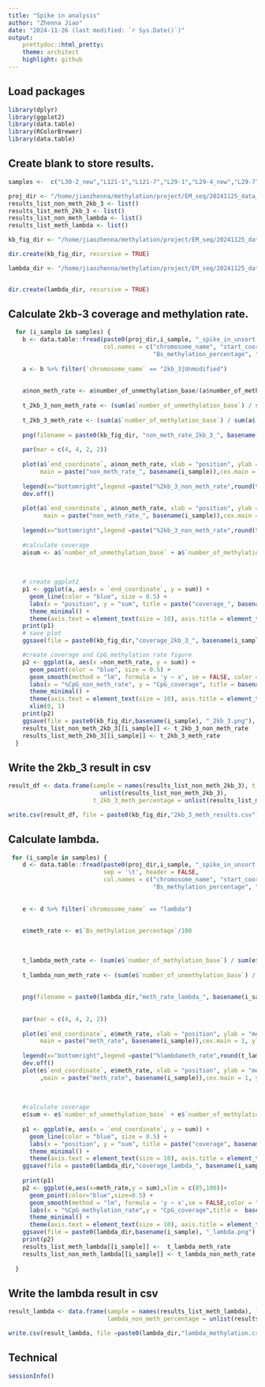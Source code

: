 ```yaml
---
title: "Spike in analysis"
author: "Zhenna Jiao"
date: "2024-11-26 (last modified: `r Sys.Date()`)"
output: 
    prettydoc::html_pretty:
    theme: architect
    highlight: github
---
```


## Load packages 

```r
library(dplyr)
library(ggplot2)
library(data.table)
library(RColorBrewer)
library(data.table)
```

## Create blank to store results.

```r
samples <-  c("L30-2_new","L121-1","L121-7","L29-1","L29-4_new","L29-7")

proj_dir <- "/home/jiaozhenna/methylation/project/EM_seq/20241125_data_reanalysis/reprocessing/smaple_30x_data_202412/results/08_spikein_call_meth/"
results_list_non_meth_2kb_3 <- list()
results_list_meth_2kb_3 <- list()
results_list_non_meth_lambda <- list()
results_list_meth_lambda <- list()

kb_fig_dir <- "/home/jiaozhenna/methylation/project/EM_seq/20241125_data_reanalysis/reprocessing/smaple_30x_data_202412/results/05_spikein_QC/fig_2kb_3/"

dir.create(kb_fig_dir, recursive = TRUE)

lambda_dir <- "/home/jiaozhenna/methylation/project/EM_seq/20241125_data_reanalysis/reprocessing/smaple_30x_data_202412/results/05_spikein_QC/fig_lambda/"


dir.create(lambda_dir, recursive = TRUE)

```

## Calculate 2kb-3 coverage and methylation rate. 

```r
  for (i_sample in samples) {
    b <- data.table::fread(paste0(proj_dir,i_sample, "_spike_in_unsort.bismark.cov.gz"), sep = '\t', header = FALSE, 
                           col.names = c("chromosome_name", "start_coordinate", "end_coordinate", 
                                         "Bs_methylation_percentage", "number_of_methylation_base", "number_of_unmethylation_base"))
    
    a <- b %>% filter(`chromosome_name` == "2kb_3|Unmodified")
    
   
    a$non_meth_rate <- a$number_of_unmethylation_base/(a$number_of_methylation_base+a$number_of_unmethylation_base)
    
    t_2kb_3_non_meth_rate <- (sum(a$`number_of_unmethylation_base`) / sum(a$`number_of_methylation_base` + a$number_of_unmethylation_base)) 
    
    t_2kb_3_meth_rate <- (sum(a$`number_of_methylation_base`) / sum(a$`number_of_unmethylation_base` + a$`number_of_methylation_base`)) 
    
    png(filename = paste0(kb_fig_dir, "non_meth_rate_2kb_3_", basename(i_sample), ".png"),width = 800, height = 600)
    
    par(mar = c(4, 4, 2, 2))
    
    plot(a$`end_coordinate`, a$non_meth_rate, xlab = "position", ylab = "non_meth_rate", type = "p",
         main = paste("non_meth_rate_", basename(i_sample)),cex.main = 1, ylim = c(0.1, 1),col="blue",cex=0.5)
    
    legend(x="bottomright",legend =paste("%2kb_3_non_meth_rate",round(t_2kb_3_non_meth_rate,2),"%\n"),bty = "n")
    dev.off()
    
    plot(a$`end_coordinate`, a$non_meth_rate, xlab = "position", ylab = "non_meth_rate", type = "p",
          main = paste("non_meth_rate_", basename(i_sample)),cex.main = 1, ylim = c(0.1, 1),col="blue",cex=0.5)
    
    legend(x="bottomright",legend =paste("%2kb_3_non_meth_rate",round(t_2kb_3_non_meth_rate,2),"%\n"),bty = "n")
    
    #calculate coverage
    a$sum <- a$`number_of_unmethylation_base` + a$`number_of_methylation_base`
    
   
    
    # create ggplot2 
    p1 <- ggplot(a, aes(x = `end_coordinate`, y = sum)) +
      geom_line(color = "blue", size = 0.5) +
      labs(x = "position", y = "sum", title = paste("coverage_", basename(i_sample))) +
      theme_minimal() + 
      theme(axis.text = element_text(size = 10), axis.title = element_text(size = 12))
    print(p1)
    # save plot
    ggsave(file = paste0(kb_fig_dir,"coverage_2kb_3_", basename(i_sample), ".png"),plot = p1, width = 6, height = 4)

    #create coverage and CpG methylation rate figure 
    p2 <- ggplot(a, aes(x =non_meth_rate, y = sum)) +
      geom_point(color = "blue", size = 0.5) +
      geom_smooth(method = "lm", formula = 'y ~ x', se = FALSE, color = "red", span = 0.9) +
      labs(x = "%CpG_non_meth_rate", y = "CpG_coverage", title = basename(i_sample)) +
      theme_minimal() + 
      theme(axis.text = element_text(size = 10), axis.title = element_text(size = 12)) +
      xlim(0, 1)
    print(p2)
    ggsave(file = paste0(kb_fig_dir,basename(i_sample), "_2kb_3.png"), plot = p2, width = 6, height = 4)
    results_list_non_meth_2kb_3[[i_sample]] <- t_2kb_3_non_meth_rate
    results_list_meth_2kb_3[[i_sample]] <- t_2kb_3_meth_rate
  }
```


## Write the 2kb_3 result in csv

```r
result_df <- data.frame(sample = names(results_list_non_meth_2kb_3), t_2kb_3_non_meth_percentage =
                          unlist(results_list_non_meth_2kb_3),
                        t_2kb_3_meth_percentage = unlist(results_list_meth_2kb_3))

write.csv(result_df, file = paste0(kb_fig_dir,"2kb_3_meth_results.csv"), row.names = FALSE)

```



## Calculate lambda.

```r
 for (i_sample in samples) {
    d <- data.table::fread(paste0(proj_dir,i_sample, "_spike_in_unsort.bismark.cov.gz"),
                           sep = '\t', header = FALSE, 
                           col.names = c("chromosome_name", "start_coordinate", "end_coordinate", 
                                         "Bs_methylation_percentage", "number_of_methylation_base", "number_of_unmethylation_base"))
    
    
    e <- d %>% filter(`chromosome_name` == "lambda") 
    
    
    e$meth_rate <- e$`Bs_methylation_percentage`/100
    
    
    
    t_lambda_meth_rate <- (sum(e$`number_of_methylation_base`) / sum(e$`number_of_unmethylation_base` +
                                                                       e$`number_of_methylation_base`)) * 100
    t_lambda_non_meth_rate <- (sum(e$`number_of_unmethylation_base`) / sum(e$`number_of_unmethylation_base` +
                                                                       e$`number_of_methylation_base`)) * 100
    
    png(filename = paste0(lambda_dir,"meth_rate_lambda_", basename(i_sample), ".png"), width = 800, height = 600)
                        
        
    par(mar = c(4, 4, 2, 2))
    
    plot(e$`end_coordinate`, e$meth_rate, xlab = "position", ylab = "meth_rate", type = "p",
         main = paste("meth_rate", basename(i_sample)),cex.main = 1, ylim = c(0.1, 1),col="blue",cex=0.5)
    
    legend(x="bottomright",legend =paste("%lambdameth_rate",round(t_lambda_meth_rate,2),"%\n"),bty = "n")
    dev.off()
    plot(e$`end_coordinate`, e$meth_rate, xlab = "position", ylab = "meth_rate", type = "p"
         ,main = paste("meth_rate", basename(i_sample)),cex.main = 1, ylim = c(0.1, 1),col="blue",cex=0.5)
    
    
    
    #calculate coverage
    e$sum <- e$`number_of_unmethylation_base` + e$`number_of_methylation_base`
    
    p1 <- ggplot(e, aes(x = `end_coordinate`, y = sum)) +
      geom_line(color = "blue", size = 0.5) +
      labs(x = "position", y = "sum", title = paste("coverage", basename(i_sample))) +
      theme_minimal() + 
      theme(axis.text = element_text(size = 10), axis.title = element_text(size = 12))
    ggsave(file = paste0(lambda_dir,"coverage_lambda_", basename(i_sample), ".png"),plot = p1, width = 6, height = 4)
                    
    print(p1)
    p2 <- ggplot(e,aes(x=meth_rate,y = sum),xlim = c(85,100))+
      geom_point(color="blue",size=0.5) +
      geom_smooth(method = "lm", formula = 'y ~ x',se = FALSE,color = "red") +
      labs(x = "%CpG_methylation_rate",y = "CpG_coverage",title =  basename(i_sample)) +
      theme_minimal() + 
      theme(axis.text = element_text(size = 10), axis.title = element_text(size = 12))
    ggsave(file = paste0(lambda_dir,basename(i_sample), "_lambda.png"),plot = p2, width = 6, height = 4)
    print(p2)
    results_list_meth_lambda[[i_sample]] <-  t_lambda_meth_rate
    results_list_non_meth_lambda[[i_sample]] <- t_lambda_non_meth_rate
    
  }


```


## Write the lambda result in csv

```r
result_lambda <- data.frame(sample = names(results_list_meth_lambda), lambda_meth_percentage = unlist(results_list_meth_lambda),
                            lambda_non_meth_percentage = unlist(results_list_non_meth_lambda))

write.csv(result_lambda, file =paste0(lambda_dir,"lambda_methylation.csv"),row.names = FALSE)
```





## Technical

```r
sessionInfo()
```
